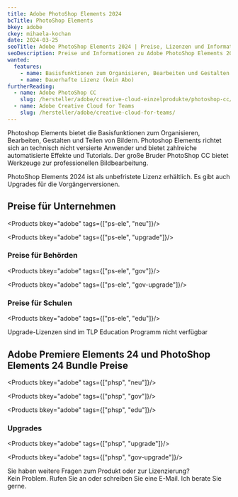 ```yaml
---
title: Adobe PhotoShop Elements 2024
bcTitle: PhotoShop Elements
bkey: adobe
ckey: mihaela-kochan
date: 2024-03-25
seoTitle: Adobe PhotoShop Elements 2024 | Preise, Lizenzen und Informationen
seoDescription: Preise und Informationen zu Adobe PhotoShop Elements 2022 und weiteren Adobe Produkten. Mit nur drei Klicks ein Angebot anfordern oder sprechen Sie mit unseren Spezialisten.
wanted:
  features:
    - name: Basisfunktionen zum Organisieren, Bearbeiten und Gestalten von Bildern
    - name: Dauerhafte Lizenz (kein Abo)
furtherReading:
  - name: Adobe PhotoShop CC
    slug: /hersteller/adobe/creative-cloud-einzelprodukte/photoshop-cc/
  - name: Adobe Creative Cloud for Teams
    slug: /hersteller/adobe/creative-cloud-for-teams/
---
```




<Intro>

Photoshop Elements bietet die Basisfunktionen zum Organisieren, Bearbeiten, Gestalten und Teilen von Bildern. Photoshop Elements richtet sich an technisch nicht versierte Anwender und bietet zahlreiche automatisierte Effekte und Tutorials. Der große Bruder PhotoShop CC bietet Werkzeuge zur professionellen Bildbearbeitung.

PhotoShop Elements 2024 ist als unbefristete Lizenz erhältlich. Es gibt auch Upgrades für die Vorgängerversionen.


</Intro>

<TOC />


## Preise für Unternehmen


<Products bkey="adobe" tags={["ps-ele", "neu"]}/>

<Products bkey="adobe" tags={["ps-ele", "upgrade"]}/>


### Preise für Behörden

<Products bkey="adobe" tags={["ps-ele", "gov"]}/>

<Products bkey="adobe" tags={["ps-ele", "gov-upgrade"]}/>


### Preise für Schulen

<Products bkey="adobe" tags={["ps-ele", "edu"]}/>

<Info>

 Upgrade-Lizenzen sind im TLP Education Programm nicht verfügbar

</Info>

## Adobe Premiere Elements 24 und PhotoShop Elements 24 Bundle Preise

<Products bkey="adobe" tags={["phsp", "neu"]}/>

<Products bkey="adobe" tags={["phsp", "gov"]}/>

<Products bkey="adobe" tags={["phsp", "edu"]}/>

### Upgrades

<Products bkey="adobe" tags={["phsp", "upgrade"]}/>

<Products bkey="adobe" tags={["phsp", "gov-upgrade"]}/>


<GetInTouch theme="light">

Sie haben weitere Fragen zum Produkt oder zur Lizenzierung?<br />
Kein Problem. Rufen Sie an oder schreiben Sie eine E-Mail. Ich berate Sie gerne.

</GetInTouch>
